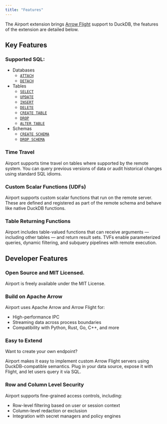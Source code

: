 ```yaml
---
title: "Features"
---
```


The Airport extension brings [Arrow Flight](https://arrow.apache.org/blog/2019/10/13/introducing-arrow-flight/) support to DuckDB, the features of the extension are detailed below.

## Key Features

### Supported SQL:

- Databases
  - [`ATTACH`](catalog_integration.qmd#attaching-an-airport-database)
  - [`DETACH`](catalog_integration.qmd#attaching-an-airport-database)
- Tables
  - [`SELECT`](table_select.qmd)
  - [`UPDATE`](table_update.qmd)
  - [`INSERT`](table_insert.qmd)
  - [`DELETE`](table_delete.qmd)
  - [`CREATE TABLE`](table_create.qmd)
  - [`DROP`](table_drop.qmd)
  - [`ALTER TABLE`](table_alter.qmd)
- Schemas
  - [`CREATE SCHEMA`](schema_create.qmd)
  - [`DROP SCHEMA`](schema_drop.qmd)

### Time Travel

Airport supports time travel on tables where supported by the remote system. You can query previous versions of data or audit historical changes using standard SQL idioms.

### Custom Scalar Functions (UDFs)

Airport supports custom scalar functions that run on the remote server. These are defined and registered as part of the remote schema and behave like native DuckDB functions.

### Table Returning Functions

Airport includes table-valued functions that can receive arguments — including other tables — and return result sets. TVFs enable parameterized queries, dynamic filtering, and subquery pipelines with remote execution.


## Developer Features

### Open Source and MIT Licensed.

Airport is freely available under the MIT License.

### Build on Apache Arrow

Airport uses Apache Arrow and Arrow Flight for:

- High-performance IPC
- Streaming data across process boundaries
- Compatibility with Python, Rust, Go, C++, and more

### Easy to Extend

Want to create your own endpoint?

Airport makes it easy to implement custom Arrow Flight servers using DuckDB-compatible semantics. Plug in your data source, expose it with Flight, and let users query it via SQL.

### Row and Column Level Security

Airport supports fine-grained access controls, including:

- Row-level filtering based on user or session context
- Column-level redaction or exclusion
- Integration with secret managers and policy engines

